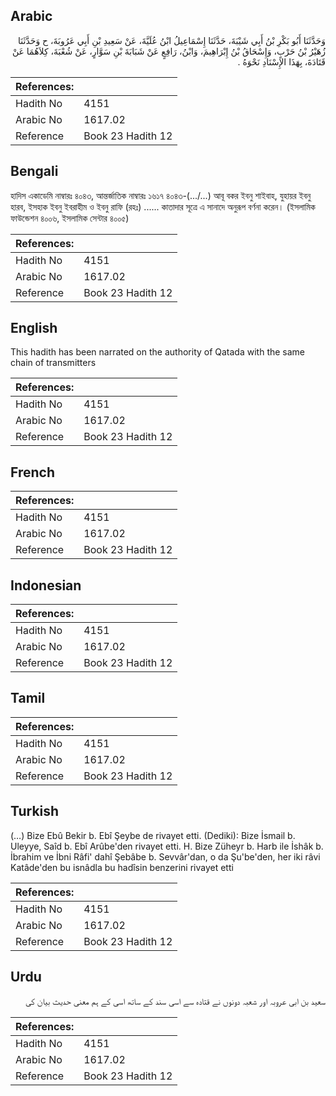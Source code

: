 ## Arabic


<div dir="rtl" lang="ar" style={{fontSize:'larger',backgroundColor:'#f8f9fa',padding:20}}>
وَحَدَّثَنَا أَبُو بَكْرِ بْنُ أَبِي شَيْبَةَ، حَدَّثَنَا إِسْمَاعِيلُ ابْنُ عُلَيَّةَ، عَنْ سَعِيدِ بْنِ أَبِي عَرُوبَةَ، ح وَحَدَّثَنَا زُهَيْرُ بْنُ حَرْبٍ، وَإِسْحَاقُ بْنُ إِبْرَاهِيمَ، وَابْنُ، رَافِعٍ عَنْ شَبَابَةَ بْنِ سَوَّارٍ، عَنْ شُعْبَةَ، كِلاَهُمَا عَنْ قَتَادَةَ، بِهَذَا الإِسْنَادِ نَحْوَهُ ‏.‏
</div>
<div style={{backgroundColor:'#f8f9fa',padding:20, marginBottom: 10}}><table> <thead> <tr> <th>References:</th> <th></th> </tr> </thead> <tbody><tr><td>Hadith No</td><td>4151</td></tr><tr><td>Arabic No</td><td>1617.02</td></tr><tr><td>Reference</td><td>Book 23 Hadith 12</td></tr></tbody></table></div>

## Bengali


<div dir="ltr" lang="bn" style={{fontSize:'larger',backgroundColor:'#f8f9fa',padding:20}}>
হাদিস একাডেমি নাম্বারঃ ৪০৪৩, আন্তর্জাতিক নাম্বারঃ ১৬১৭ ৪০৪৩-(.../...) আবূ বকর ইবনু শাইবাহ, যুহায়র ইবনু হারব, ইসহাক ইবনু ইবরাহীম ও ইবনু রাফি (রহঃ) ...... কাতাদার সূত্রে এ সানাদে অনুরূপ বর্ণনা করেন। (ইসলামিক ফাউন্ডেশন ৪০০৬, ইসলামিক সেন্টার ৪০০৫)
</div>
<div style={{backgroundColor:'#f8f9fa',padding:20, marginBottom: 10}}><table> <thead> <tr> <th>References:</th> <th></th> </tr> </thead> <tbody><tr><td>Hadith No</td><td>4151</td></tr><tr><td>Arabic No</td><td>1617.02</td></tr><tr><td>Reference</td><td>Book 23 Hadith 12</td></tr></tbody></table></div>

## English


<div dir="ltr" lang="en" style={{fontSize:'larger',backgroundColor:'#f8f9fa',padding:20}}>
This hadith has been narrated on the authority of Qatada with the same chain of transmitters
</div>
<div style={{backgroundColor:'#f8f9fa',padding:20, marginBottom: 10}}><table> <thead> <tr> <th>References:</th> <th></th> </tr> </thead> <tbody><tr><td>Hadith No</td><td>4151</td></tr><tr><td>Arabic No</td><td>1617.02</td></tr><tr><td>Reference</td><td>Book 23 Hadith 12</td></tr></tbody></table></div>

## French


<div dir="ltr" lang="fr" style={{fontSize:'larger',backgroundColor:'#f8f9fa',padding:20}}>

</div>
<div style={{backgroundColor:'#f8f9fa',padding:20, marginBottom: 10}}><table> <thead> <tr> <th>References:</th> <th></th> </tr> </thead> <tbody><tr><td>Hadith No</td><td>4151</td></tr><tr><td>Arabic No</td><td>1617.02</td></tr><tr><td>Reference</td><td>Book 23 Hadith 12</td></tr></tbody></table></div>

## Indonesian


<div dir="ltr" lang="id" style={{fontSize:'larger',backgroundColor:'#f8f9fa',padding:20}}>

</div>
<div style={{backgroundColor:'#f8f9fa',padding:20, marginBottom: 10}}><table> <thead> <tr> <th>References:</th> <th></th> </tr> </thead> <tbody><tr><td>Hadith No</td><td>4151</td></tr><tr><td>Arabic No</td><td>1617.02</td></tr><tr><td>Reference</td><td>Book 23 Hadith 12</td></tr></tbody></table></div>

## Tamil


<div dir="ltr" lang="ta" style={{fontSize:'larger',backgroundColor:'#f8f9fa',padding:20}}>

</div>
<div style={{backgroundColor:'#f8f9fa',padding:20, marginBottom: 10}}><table> <thead> <tr> <th>References:</th> <th></th> </tr> </thead> <tbody><tr><td>Hadith No</td><td>4151</td></tr><tr><td>Arabic No</td><td>1617.02</td></tr><tr><td>Reference</td><td>Book 23 Hadith 12</td></tr></tbody></table></div>

## Turkish


<div dir="ltr" lang="tr" style={{fontSize:'larger',backgroundColor:'#f8f9fa',padding:20}}>
(…) Bize Ebû Bekir b. Ebî Şeybe de rivayet etti. (Dediki): Bize İsmail b. Uleyye, Saîd b. Ebî Arûbe'den rivayet etti. H. Bize Züheyr b. Harb ile İshâk b. İbrahim ve İbni Râfi' dahî Şebâbe b. Sevvâr'dan, o da Şu'be'den, her iki râvi Katâde'den bu isnâdla bu hadîsin benzerini rivayet etti
</div>
<div style={{backgroundColor:'#f8f9fa',padding:20, marginBottom: 10}}><table> <thead> <tr> <th>References:</th> <th></th> </tr> </thead> <tbody><tr><td>Hadith No</td><td>4151</td></tr><tr><td>Arabic No</td><td>1617.02</td></tr><tr><td>Reference</td><td>Book 23 Hadith 12</td></tr></tbody></table></div>

## Urdu


<div dir="rtl" lang="ur" style={{fontSize:'larger',backgroundColor:'#f8f9fa',padding:20}}>
سعید بن ابی عروبہ اور شعبہ دونوں نے قتادہ سے اسی سند کے ساتھ اسی کے ہم معنی حدیث بیان کی
</div>
<div style={{backgroundColor:'#f8f9fa',padding:20, marginBottom: 10}}><table> <thead> <tr> <th>References:</th> <th></th> </tr> </thead> <tbody><tr><td>Hadith No</td><td>4151</td></tr><tr><td>Arabic No</td><td>1617.02</td></tr><tr><td>Reference</td><td>Book 23 Hadith 12</td></tr></tbody></table></div>